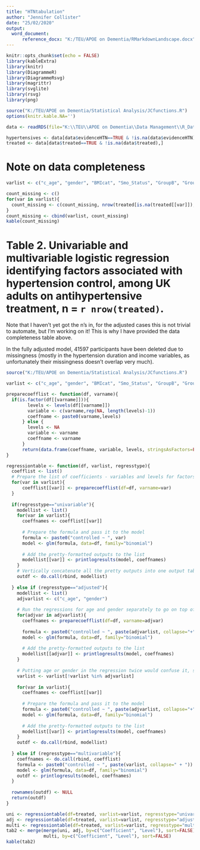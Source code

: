 ```yaml
---
title: "HTNtabulation"
author: "Jennifer Collister"
date: "25/02/2020"
output: 
  word_document:
      reference_docx: "K:/TEU/APOE on Dementia/RMarkdownLandscape.docx"
---
```


```r
knitr::opts_chunk$set(echo = FALSE)
library(kableExtra)
library(knitr)
library(DiagrammeR)
library(DiagrammeRsvg)
library(magrittr)
library(svglite)
library(rsvg)
library(png)

source("K:/TEU/APOE on Dementia/Statistical Analysis/JCfunctions.R")
options(knitr.kable.NA='')

data <- readRDS(file="K:\\TEU\\APOE on Dementia\\Data Management\\R_Dataframes_TLA\\38358\\Organised\\Hypertension\\Neo\\HTN_excl.rds")

hypertensives <- data[data$evidenceHTN==TRUE & !is.na(data$evidenceHTN),]
treated <- data[data$treated==TRUE & !is.na(data$treated),]
```

# Note on data completeness

```r

varlist <- c("c_age", "gender", "BMIcat", "Smo_Status", "GroupB", "GroupC", "HTNdx_duration", "hypmedsno", "townsend_depind", "income", "ISCED", "employment", "BirthCountryIncomeLevel", "BowelCancerScreening")

count_missing <- c()
for(var in varlist){
  count_missing <- c(count_missing, nrow(treated[is.na(treated[[var]]),]))
}
count_missing <- cbind(varlist, count_missing)
kable(count_missing)
```

# Table 2. Univariable and multivariable logistic regression identifying factors associated with hypertension control, among UK adults on antihypertensive treatment, n = `r nrow(treated)`.

Note that I haven't yet got the n's in, for the adjusted cases this is not trivial to automate, but I'm working on it!
This is why I have provided the data completeness table above.

In the fully adjusted model, 41597 participants have been deleted due to missingness (mostly in the hypertension duration and income variables, as unfortunately their missingness doesn't overlap very much).


```r
source("K:/TEU/APOE on Dementia/Statistical Analysis/JCfunctions.R")

varlist <- c("c_age", "gender", "BMIcat", "Smo_Status", "GroupB", "GroupC", "HTNdx_duration", "hypmedsno", "townsend_depind", "income", "ISCED", "employment", "BirthCountryIncomeLevel", "BowelCancerScreening")

preparecoefflist <- function(df, varname){
  if(is.factor(df[[varname]])){
        levels <- levels(df[[varname]])
        variable <- c(varname,rep(NA, length(levels)-1))
        coeffname <- paste0(varname,levels)
      } else {
        levels <- NA
        variable <- varname
        coeffname <- varname
      }
      return(data.frame(coeffname, variable, levels, stringsAsFactors=FALSE))
}

regressiontable <- function(df, varlist, regresstype){
  coefflist <- list()
  # Prepare the list of coefficients - variables and levels for factors or blanks for continuous
  for(var in varlist){
      coefflist[[var]] <- preparecoefflist(df=df, varname=var)
  }
  
  if(regresstype=="univariable"){
    modellist <- list()
    for(var in varlist){
      coeffnames <- coefflist[[var]]
      
      # Prepare the formula and pass it to the model
      formula <- paste0("controlled ~ ", var)
      model <- glm(formula, data=df, family="binomial")
      
      # Add the pretty-formatted outputs to the list
      modellist[[var]] <- printlogresults(model, coeffnames)
    }
    # Vertically concatenate all the pretty outputs into one output table
    outdf <- do.call(rbind, modellist)
    
  } else if (regresstype=="adjusted"){
    modellist <- list()
    adjvarlist <- c("c_age", "gender")
  
    # Run the regressions for age and gender separately to go on top of the table
    for(adjvar in adjvarlist){
      coeffnames <- preparecoefflist(df=df, varname=adjvar)
      
      formula <- paste0("controlled ~ ", paste(adjvarlist, collapse="+"))
      model <- glm(formula, data=df, family="binomial")
      
      # Add the pretty-formatted outputs to the list
      modellist[[adjvar]] <- printlogresults(model, coeffnames)
    }
        
    # Putting age or gender in the regression twice would confuse it, so make sure they're not in the varlist
    varlist <- varlist[!varlist %in% adjvarlist]
    
    for(var in varlist){
      coeffnames <- coefflist[[var]]
      
      # Prepare the formula and pass it to the model
      formula <- paste0("controlled ~ ", paste(adjvarlist, collapse="+"), "+", var)
      model <- glm(formula, data=df, family="binomial")
      
      # Add the pretty-formatted outputs to the list
      modellist[[var]] <- printlogresults(model, coeffnames)
    }
    outdf <- do.call(rbind, modellist)
    
  } else if (regresstype=="multivariable"){
    coeffnames <- do.call(rbind, coefflist)
    formula <- paste0("controlled ~ ", paste(varlist, collapse=" + "))
    model <- glm(formula, data=df, family="binomial")
    outdf <- printlogresults(model, coeffnames)
  }
  
  rownames(outdf) <- NULL
  return(outdf)
}

uni <- regressiontable(df=treated, varlist=varlist, regresstype="univariable")
adj <- regressiontable(df=treated, varlist=varlist, regresstype="adjusted")
multi <- regressiontable(df=treated, varlist=varlist, regresstype="multivariable")
tab2 <- merge(merge(uni, adj, by=c("Coefficient", "Level"), sort=FALSE),
              multi, by=c("Coefficient", "Level"), sort=FALSE)
kable(tab2)


```















